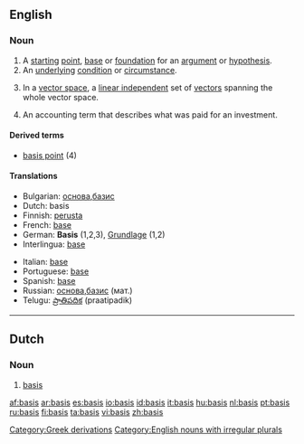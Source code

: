 ==English==
===Noun===
{{en-noun|bases}}

# A [[starting]] [[point]], [[base]] or [[foundation]] for an [[argument]] or [[hypothesis]].
# An [[underlying]] [[condition]] or [[circumstance]].
# {{mathematics}} In a [[vector space]], a [[linear independent]] set of [[vector]]s spanning the whole vector space.
# An accounting term that describes what was paid for an investment.

====Derived terms====
*[[basis point]] (4)

====Translations====
{{top}}
*Bulgarian: [[основа]],[[базис]]
*Dutch: basis {{f}}
*Finnish: [[perusta]]
*French: [[base]] {{f}}
*German: '''Basis''' {{f}} (1,2,3), [[Grundlage]] {{f}} (1,2)
*Interlingua: [[base]]
{{mid}}
*Italian: [[base]]
*Portuguese: [[base]]
*Spanish: [[base]]
*Russian: [[основа]],[[базис]] (мат.)
*Telugu: [[ప్రాతిపదిక]] (praatipadik)
{{bottom}}

----

==Dutch==
===Noun===
{{nl-noun|g=f|pl1=basissen|pl2=bases|dim=basisje}}

# [[#English|basis]]

[[Category:Greek derivations]]
[[Category:English nouns with irregular plurals]]

[[af:basis]]
[[ar:basis]]
[[es:basis]]
[[io:basis]]
[[id:basis]]
[[it:basis]]
[[hu:basis]]
[[nl:basis]]
[[pt:basis]]
[[ru:basis]]
[[fi:basis]]
[[ta:basis]]
[[vi:basis]]
[[zh:basis]]